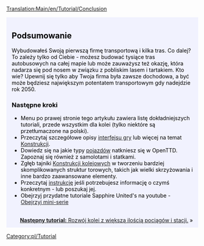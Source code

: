 [[Translation:Main/en/Tutorial/Conclusion]]{{en/-}}
{{en/Tabs|5|5
|Tutorial/Pl|1. Zaczynamy<!--
-->|Tutorial/Autobusy/Pl|2. Autobusy<!--
-->|Tutorial/Pociagi/Pl|3. Pociągi<!--
-->|Tutorial/Samoloty/Pl|4. Samoloty<!--
-->|Tutorial/Podsumowanie/Pl|5. Podsumowanie}}
<div style="padding:.5em 1em 1em 1em; border-top:none; background-color:#f1f2fe; color:#000;">
{{tutorial/Pl}}
==Podsumowanie==
Wybudowałeś Swoją pierwszą firmę transportową i kilka tras. Co dalej? To zależy tylko od Ciebie - możesz budować tysiące tras autobusowych na całej mapie lub może zauważysz też okazję, która nadarza się pod nosem w związku z pobliskim lasem i tartakiem. Kto wie? Upewnij się tylko aby Twoja firma była zawsze dochodowa, a być może będziesz największym potentatem transportowym gdy nadejdzie rok 2050.

===Następne kroki===
* Menu po prawej stronie tego artykułu zawiera listę dokładniejszych tutoriali, przede wszystkim dla kolei (tylko niektóre są przetłumaczone na polski).
* Przeczytaj szczegółowe opisy [[Main/pl/Interfejs gry|interfejsu gry]] lub więcej na temat [[Main/en/Construction|Konstrukcji]].
* Dowiedz się na jakie typy [[Main/pl/Pojazdy|pojazdów]] natkniesz się w OpenTTD. Zapoznaj się również z samolotami i statkami.
* Zgłęb tajniki [[Main/pl/Linie kolejowe|Konstrukcji kolejowych]] w tworzeniu bardziej skomplikowanych struktur torowych, takich jak wielki skrzyżowania i inne bardzo zaawansowane elementy.
* Przeczytaj [[Main/pl/OpenTTD|instrukcję]] jeśli potrzebujesz informację o czymś konkretnym - lub poszukaj jej.
* Obejrzyj przydatne tutoriale Sapphire United's na youtube - [http://www.youtube.com/watch?v=KAriYewKvj8&feature=PlayList&p=C168C0CB0588B9A0&index=0&playnext=1 Obejrzyj mini-serie]

<br style="clear:both;">
<span style="float: right">[[Main/pl/Tutorial/Dwa perony|'''Następny tutorial:''' Rozwój kolei z większą ilością pociągów i stacji.]] &raquo;</span>
</div>
[[Category:pl/Tutorial]]